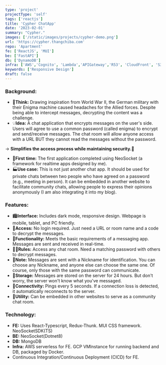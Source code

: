 ```yaml
---
type: 'project'
projectType: 'self'
tags: ['reactjs']
title: 'Cypher ChatApp'
date: '2023-02-01'
summary: "Cypher."
images: ['/static/images/projects/cypher-demo.png']
url: 'https://cypher.thangchiba.com'
repo: 'Apartment'
fe: ['ReactJS', 'MUI']
be: ['FastAPI']
db: ['DynamoDB']
infra: ['AWS','Cognito', 'Lambda','APIGateway','R53', 'CloudFront', 'S3']
keywords: ['Responsive Design']
draft: false
---
```



### **Background:**

- 🧠**Think:** Drawing inspiration from World War II, the German military with their Enigma machine caused headaches for the Allied forces. Despite being able to intercept messages, decrypting the content was a challenge.
- 💡**Idea:** A chat application that encrypts messages on the user's side. Users will agree to use a common password (called enigma) to encrypt and send/receive messages. The chat room will allow anyone access with a URL BUT they cannot read the messages without the password.

→ **Simplifies the access process while maintaining security.🔐**

- 🥇**First time:** The first application completed using NeoSocket (a framework for realtime apps designed by me).
- 🏭**Use case:** This is not just another chat app. It should be used for private chats between two people who have agreed on a password (e.g., meeting in person). It can be embedded in another website to facilitate community chats, allowing people to express their opinions anonymously (I am also integrating it into my blog).

### **Features:**

- 🏙️**Interface:** Includes dark mode, responsive design. Webpage is mobile, tablet, and PC friendly.
- 📱**Access:** No login required. Just need a URL or room name and a code to decrypt the messages.
- 🚂**Functionality:** Meets the basic requirements of a messaging app. Messages are sent and received in real-time.
- 🤝🏻**Rules:** Access any chat room. Need a matching password with others to decrypt messages.
- 🔔**Note:** Messages are sent with a Nickname for identification. You can choose any Nickname, and anyone else can choose the same one. Of course, only those with the same password can communicate.
- 💾**Storage:** Messages are stored on the server for 24 hours. But don't worry, the server won't know what you've messaged.
- 📶**Connectivity:** Pings every 5 seconds. If a connection loss is detected, it automatically reconnects to the server.
- 🎡**Utility:** Can be embedded in other websites to serve as a community chat room.

### **Technology:**

- **FE:** Uses React-Typescript, Redux-Thunk. MUI CSS framework. NeoSocketSDK(TS)
- **BE:** NeoSocket(Dotnet8)
- **DB:** MongoDB
- **Infra:** AWS serverless for FE. GCP VMInstance for running backend and DB, packaged by Docker.
- Continuous Integration/Continuous Deployment (CICD) for FE.
